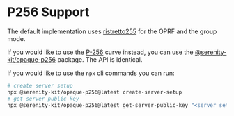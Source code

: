 # P256 Support

The default implementation uses [ristretto255](https://ristretto.group/) for the OPRF and the group mode.

If you would like to use the [P-256](https://docs.rs/p256/latest/p256/) curve instead, you can use the [@serenity-kit/opaque-p256](https://www.npmjs.com/package/@serenity-kit/opaque-p256) package. The API is identical.

If you would like to use the `npx` cli commands you can run:

```bash
# create server setup
npx @serenity-kit/opaque-p256@latest create-server-setup
# get server public key
npx @serenity-kit/opaque-p256@latest get-server-public-key "<server setup string>"
```